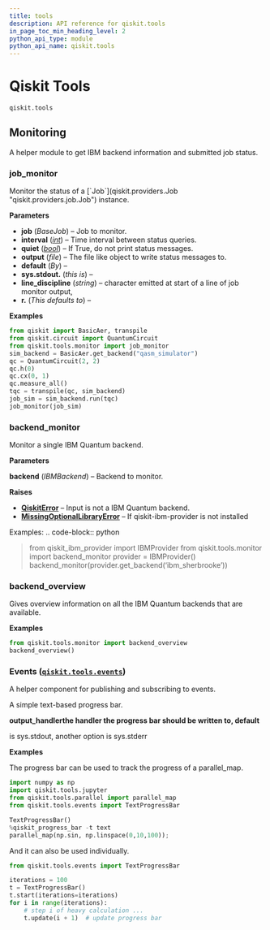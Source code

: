```yaml
---
title: tools
description: API reference for qiskit.tools
in_page_toc_min_heading_level: 2
python_api_type: module
python_api_name: qiskit.tools
---
```


<span id="module-qiskit.tools" />

<span id="qiskit-tools-qiskit-tools" />

# Qiskit Tools

<span id="module-qiskit.tools" />

`qiskit.tools`

## Monitoring

A helper module to get IBM backend information and submitted job status.

### job\_monitor

<Function id="qiskit.tools.job_monitor" github="https://github.com/qiskit/qiskit/tree/stable/0.46/qiskit/tools/monitor/job_monitor.py" signature="qiskit.tools.job_monitor(job, interval=None, quiet=False, output=<_io.TextIOWrapper name='<stdout>' mode='w' encoding='utf-8'>, line_discipline='\r')">
  Monitor the status of a [`Job`](qiskit.providers.Job "qiskit.providers.job.Job") instance.

  **Parameters**

  *   **job** (*BaseJob*) – Job to monitor.
  *   **interval** ([*int*](https://docs.python.org/3/library/functions.html#int "(in Python v3.12)")) – Time interval between status queries.
  *   **quiet** ([*bool*](https://docs.python.org/3/library/functions.html#bool "(in Python v3.12)")) – If True, do not print status messages.
  *   **output** (*file*) – The file like object to write status messages to.
  *   **default** (*By*) –
  *   **sys.stdout.** (*this is*) –
  *   **line\_discipline** (*string*) – character emitted at start of a line of job monitor output,
  *   **r.** (*This defaults to*) –

  **Examples**

  ```python
  from qiskit import BasicAer, transpile
  from qiskit.circuit import QuantumCircuit
  from qiskit.tools.monitor import job_monitor
  sim_backend = BasicAer.get_backend("qasm_simulator")
  qc = QuantumCircuit(2, 2)
  qc.h(0)
  qc.cx(0, 1)
  qc.measure_all()
  tqc = transpile(qc, sim_backend)
  job_sim = sim_backend.run(tqc)
  job_monitor(job_sim)
  ```
</Function>

### backend\_monitor

<Function id="qiskit.tools.backend_monitor" github="https://github.com/qiskit/qiskit/tree/stable/0.46/qiskit/tools/monitor/overview.py" signature="qiskit.tools.backend_monitor(backend)">
  Monitor a single IBM Quantum backend.

  **Parameters**

  **backend** (*IBMBackend*) – Backend to monitor.

  **Raises**

  *   [**QiskitError**](exceptions#qiskit.exceptions.QiskitError "qiskit.exceptions.QiskitError") – Input is not a IBM Quantum backend.
  *   [**MissingOptionalLibraryError**](exceptions#qiskit.exceptions.MissingOptionalLibraryError "qiskit.exceptions.MissingOptionalLibraryError") – If qiskit-ibm-provider is not installed

  Examples: .. code-block:: python

  > from qiskit\_ibm\_provider import IBMProvider from qiskit.tools.monitor import backend\_monitor provider = IBMProvider() backend\_monitor(provider.get\_backend(‘ibm\_sherbrooke’))
</Function>

### backend\_overview

<Function id="qiskit.tools.backend_overview" github="https://github.com/qiskit/qiskit/tree/stable/0.46/qiskit/tools/monitor/overview.py" signature="qiskit.tools.backend_overview()">
  Gives overview information on all the IBM Quantum backends that are available.

  **Examples**

  ```python
  from qiskit.tools.monitor import backend_overview
  backend_overview()
  ```
</Function>

<span id="module-qiskit.tools.events" />

<span id="events-qiskit-tools-events" />

### Events ([`qiskit.tools.events`](#module-qiskit.tools.events "qiskit.tools.events"))

A helper component for publishing and subscribing to events.

<Class id="qiskit.tools.events.TextProgressBar" github="https://github.com/qiskit/qiskit/tree/stable/0.46/qiskit/tools/events/progressbar.py" signature="qiskit.tools.events.TextProgressBar(output_handler=None)">
  A simple text-based progress bar.

  **output\_handlerthe handler the progress bar should be written to, default**

  is sys.stdout, another option is sys.stderr

  **Examples**

  The progress bar can be used to track the progress of a parallel\_map.

  ```python
  import numpy as np
  import qiskit.tools.jupyter
  from qiskit.tools.parallel import parallel_map
  from qiskit.tools.events import TextProgressBar

  TextProgressBar()
  %qiskit_progress_bar -t text
  parallel_map(np.sin, np.linspace(0,10,100));
  ```

  And it can also be used individually.

  ```python
  from qiskit.tools.events import TextProgressBar

  iterations = 100
  t = TextProgressBar()
  t.start(iterations=iterations)
  for i in range(iterations):
      # step i of heavy calculation ...
      t.update(i + 1)  # update progress bar
  ```
</Class>

